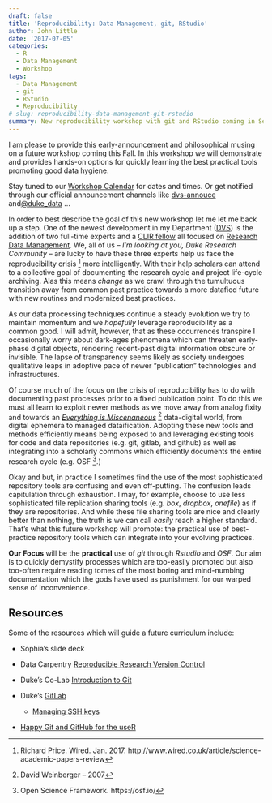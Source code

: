 ```yaml
---
draft: false
title: 'Reproducibility: Data Management, git, RStudio'
author: John Little
date: '2017-07-05'
categories:
  - R
  - Data Management
  - Workshop
tags:
  - Data Management
  - git
  - RStudio
  - Reproducibility
# slug: reproducibility-data-management-git-rstudio
summary: New reproducibility workshop with git and RStudio coming in September 2017
---
```


I am please to provide this early-announcement and philosophical musing on a future workshop coming this Fall.  In this workshop we will demonstrate and provides hands-on options for quickly learning the best practical tools promoting good data hygiene.

Stay tuned to our [Workshop Calendar](http://library.duke.edu/data/news) for dates and times. Or get notified through our official announcement channels like [dvs-annouce](https://lists.duke.edu/sympa/info/dvs-announce) and[ @duke_data](http://twitter.com/duke_data)  ...

In order to best describe the goal of this new workshop let me let me back up a step.   One of the newest development in my Department ([DVS](http://library.duke.edu/data)) is the addition of two full-time experts and a [CLIR fellow](http://blogs.library.duke.edu/data/2016/09/08/datamanagement/) all focused on [Research Data Management](http://blogs.library.duke.edu/data/2017/01/17/rdm_launch/).  We, all of us -- *I'm looking at you, Duke Research Community* -- are lucky to have these three experts help us face the reproducibility crisis ^[Richard Price. Wired. Jan. 2017.  http://www.wired.co.uk/article/science-academic-papers-review] more intelligently.  With their help scholars can attend to a collective goal of documenting the research cycle and project life-cycle archiving.  Alas this means *change* as we crawl through the tumultuous transition away from common past practice towards a more datafied future with new routines and modernized best practices. 

As our data processing techniques continue a steady evolution we try to maintain momentum and we *hopefully* leverage reproducibility as a common good.  I will admit, however, that as these occurrences transpire I occasionally worry about  dark-ages phenomena which can threaten early-phase digital objects, rendering recent-past digital information  obscure or invisible.  The lapse of transparency seems likely as society undergoes qualitative leaps in adoptive pace of newer "publication" technologies and infrastructures.    

Of course much of the focus on the crisis of reproducibility has to do with documenting past processes prior to a fixed publication point.  To do this we must all learn to exploit newer methods as we move away from analog fixity and towards an [*Everything is Miscenaneous*](https://www.goodreads.com/book/show/726004.Everything_Is_Miscellaneous?from_search=true) ^[David Weinberger -- 2007] data-digital world, from digital ephemera to managed dataification.  Adopting these new tools and methods efficiently means being exposed to and leveraging existing tools for code and data repositories (e.g. git, gitlab, and github) as well as integrating into a scholarly commons which efficiently documents the entire research cycle (e.g. OSF ^[Open Science Framework. https://osf.io/].)

Okay and but, in practice I sometimes find the use of the most sophisticated repository tools are confusing and even off-putting.  The confusion leads capitulation through exhaustion.  I may, for example, choose to use less sophisticated file replication sharing tools (e.g. *box*, *dropbox*, *onefile*) as if they are repositories.  And while these file sharing tools are nice and clearly better than nothing, the truth is we can call *easily* reach a higher standard.  That's what this future workshop will promote:  the practical use of best-practice repository tools which can integrate into your evolving practices.

**Our Focus** will be the **practical** use of *git* through *Rstudio* and *OSF*.  Our aim is to quickly demystify processes which are too-easily promoted but also too-often require reading tomes of the most boring and mind-numbing documentation which the gods have used as punishment for our warped sense of inconvenience.

## Resources

Some of the resources which will guide a future curriculum include:

- Sophia’s slide deck

- Data Carpentry [Reproducible Research Version Control](http://www.datacarpentry.org/rr-version-control/)

- Duke’s Co-Lab [Introduction to Git](https://extend.duke.edu/courses/course-v1:InnovationCoLab+998042043+2017/about)

- Duke’s [GitLab](https://gitlab.oit.duke.edu/)

    - [Managing SSH keys](https://gitlab.oit.duke.edu/help/ssh/README)
    
- [Happy Git and GitHub for the useR](http://happygitwithr.com/)
